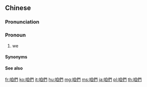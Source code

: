 {{also|咱们|偺們}}
==Chinese==
{{zh-forms|s=咱们|t2=喒們|t3=偺們‎}}

===Pronunciation===
{{zh-pron
|m=zánmen
|c=zaa1 mun4
|ma=y
|cat=pron
}}

===Pronoun===
{{zh-pronoun}}

# {{lb|zh|inclusive}} we

====Synonyms====
{{zh-dial}}

====See also====
{{cmn-personal pronouns}}
{{zh-cat|Beginning}}

[[fr:咱們]]
[[ko:咱們]]
[[it:咱們]]
[[hu:咱們]]
[[mg:咱們]]
[[ms:咱們]]
[[ja:咱們]]
[[pl:咱們]]
[[th:咱們]]